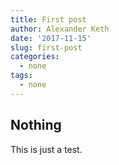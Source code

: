 ```yaml
---
title: First post
author: Alexander Keth
date: '2017-11-15'
slug: first-post
categories:
  - none
tags:
  - none
---
```


## Nothing

This is just a test.